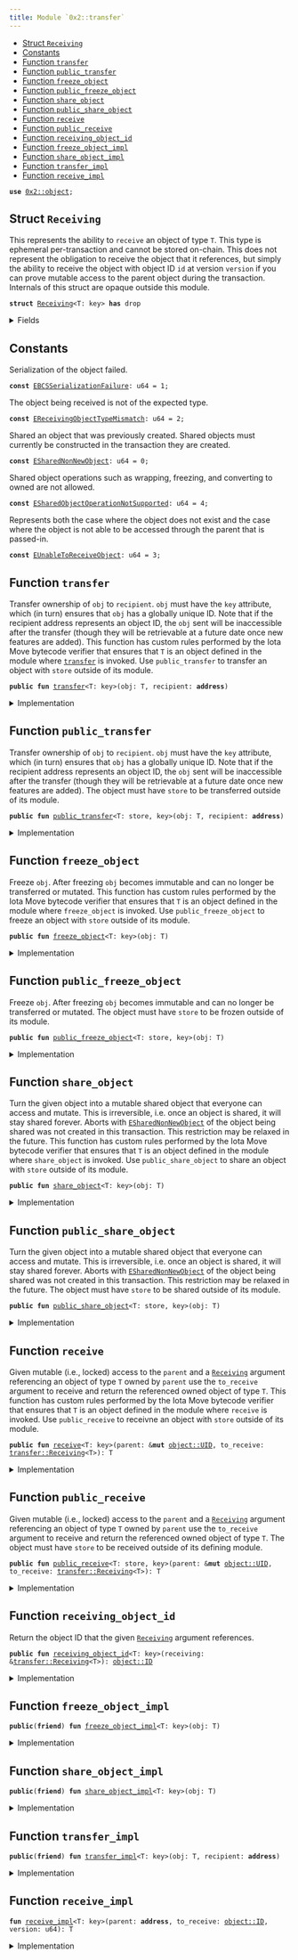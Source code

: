 ```yaml
---
title: Module `0x2::transfer`
---
```




-  [Struct `Receiving`](#0x2_transfer_Receiving)
-  [Constants](#@Constants_0)
-  [Function `transfer`](#0x2_transfer_transfer)
-  [Function `public_transfer`](#0x2_transfer_public_transfer)
-  [Function `freeze_object`](#0x2_transfer_freeze_object)
-  [Function `public_freeze_object`](#0x2_transfer_public_freeze_object)
-  [Function `share_object`](#0x2_transfer_share_object)
-  [Function `public_share_object`](#0x2_transfer_public_share_object)
-  [Function `receive`](#0x2_transfer_receive)
-  [Function `public_receive`](#0x2_transfer_public_receive)
-  [Function `receiving_object_id`](#0x2_transfer_receiving_object_id)
-  [Function `freeze_object_impl`](#0x2_transfer_freeze_object_impl)
-  [Function `share_object_impl`](#0x2_transfer_share_object_impl)
-  [Function `transfer_impl`](#0x2_transfer_transfer_impl)
-  [Function `receive_impl`](#0x2_transfer_receive_impl)


<pre><code><b>use</b> <a href="../iota-framework/object.md#0x2_object">0x2::object</a>;
</code></pre>



<Link id="0x2_transfer_Receiving"></Link>

## Struct `Receiving`

This represents the ability to <code>receive</code> an object of type <code>T</code>.
This type is ephemeral per-transaction and cannot be stored on-chain.
This does not represent the obligation to receive the object that it
references, but simply the ability to receive the object with object ID
<code>id</code> at version <code>version</code> if you can prove mutable access to the parent
object during the transaction.
Internals of this struct are opaque outside this module.


<pre><code><b>struct</b> <a href="../iota-framework/transfer.md#0x2_transfer_Receiving">Receiving</a>&lt;T: key&gt; <b>has</b> drop
</code></pre>



<details>
<summary>Fields</summary>


<dl>
<dt>
<code>id: <a href="../iota-framework/object.md#0x2_object_ID">object::ID</a></code>
</dt>
<dd>

</dd>
<dt>
<code>version: u64</code>
</dt>
<dd>

</dd>
</dl>


</details>

<Link id="@Constants_0"></Link>

## Constants


<Link id="0x2_transfer_EBCSSerializationFailure"></Link>

Serialization of the object failed.


<pre><code><b>const</b> <a href="../iota-framework/transfer.md#0x2_transfer_EBCSSerializationFailure">EBCSSerializationFailure</a>: u64 = 1;
</code></pre>



<Link id="0x2_transfer_EReceivingObjectTypeMismatch"></Link>

The object being received is not of the expected type.


<pre><code><b>const</b> <a href="../iota-framework/transfer.md#0x2_transfer_EReceivingObjectTypeMismatch">EReceivingObjectTypeMismatch</a>: u64 = 2;
</code></pre>



<Link id="0x2_transfer_ESharedNonNewObject"></Link>

Shared an object that was previously created. Shared objects must currently
be constructed in the transaction they are created.


<pre><code><b>const</b> <a href="../iota-framework/transfer.md#0x2_transfer_ESharedNonNewObject">ESharedNonNewObject</a>: u64 = 0;
</code></pre>



<Link id="0x2_transfer_ESharedObjectOperationNotSupported"></Link>

Shared object operations such as wrapping, freezing, and converting to owned are not allowed.


<pre><code><b>const</b> <a href="../iota-framework/transfer.md#0x2_transfer_ESharedObjectOperationNotSupported">ESharedObjectOperationNotSupported</a>: u64 = 4;
</code></pre>



<Link id="0x2_transfer_EUnableToReceiveObject"></Link>

Represents both the case where the object does not exist and the case where the object is not
able to be accessed through the parent that is passed-in.


<pre><code><b>const</b> <a href="../iota-framework/transfer.md#0x2_transfer_EUnableToReceiveObject">EUnableToReceiveObject</a>: u64 = 3;
</code></pre>



<Link id="0x2_transfer_transfer"></Link>

## Function `transfer`

Transfer ownership of <code>obj</code> to <code>recipient</code>. <code>obj</code> must have the <code>key</code> attribute,
which (in turn) ensures that <code>obj</code> has a globally unique ID. Note that if the recipient
address represents an object ID, the <code>obj</code> sent will be inaccessible after the transfer
(though they will be retrievable at a future date once new features are added).
This function has custom rules performed by the Iota Move bytecode verifier that ensures
that <code>T</code> is an object defined in the module where <code><a href="../iota-framework/transfer.md#0x2_transfer">transfer</a></code> is invoked. Use
<code>public_transfer</code> to transfer an object with <code>store</code> outside of its module.


<pre><code><b>public</b> <b>fun</b> <a href="../iota-framework/transfer.md#0x2_transfer">transfer</a>&lt;T: key&gt;(obj: T, recipient: <b>address</b>)
</code></pre>



<details>
<summary>Implementation</summary>


<pre><code><b>public</b> <b>fun</b> <a href="../iota-framework/transfer.md#0x2_transfer">transfer</a>&lt;T: key&gt;(obj: T, recipient: <b>address</b>) {
    <a href="../iota-framework/transfer.md#0x2_transfer_transfer_impl">transfer_impl</a>(obj, recipient)
}
</code></pre>



</details>

<Link id="0x2_transfer_public_transfer"></Link>

## Function `public_transfer`

Transfer ownership of <code>obj</code> to <code>recipient</code>. <code>obj</code> must have the <code>key</code> attribute,
which (in turn) ensures that <code>obj</code> has a globally unique ID. Note that if the recipient
address represents an object ID, the <code>obj</code> sent will be inaccessible after the transfer
(though they will be retrievable at a future date once new features are added).
The object must have <code>store</code> to be transferred outside of its module.


<pre><code><b>public</b> <b>fun</b> <a href="../iota-framework/transfer.md#0x2_transfer_public_transfer">public_transfer</a>&lt;T: store, key&gt;(obj: T, recipient: <b>address</b>)
</code></pre>



<details>
<summary>Implementation</summary>


<pre><code><b>public</b> <b>fun</b> <a href="../iota-framework/transfer.md#0x2_transfer_public_transfer">public_transfer</a>&lt;T: key + store&gt;(obj: T, recipient: <b>address</b>) {
    <a href="../iota-framework/transfer.md#0x2_transfer_transfer_impl">transfer_impl</a>(obj, recipient)
}
</code></pre>



</details>

<Link id="0x2_transfer_freeze_object"></Link>

## Function `freeze_object`

Freeze <code>obj</code>. After freezing <code>obj</code> becomes immutable and can no longer be transferred or
mutated.
This function has custom rules performed by the Iota Move bytecode verifier that ensures
that <code>T</code> is an object defined in the module where <code>freeze_object</code> is invoked. Use
<code>public_freeze_object</code> to freeze an object with <code>store</code> outside of its module.


<pre><code><b>public</b> <b>fun</b> <a href="../iota-framework/transfer.md#0x2_transfer_freeze_object">freeze_object</a>&lt;T: key&gt;(obj: T)
</code></pre>



<details>
<summary>Implementation</summary>


<pre><code><b>public</b> <b>fun</b> <a href="../iota-framework/transfer.md#0x2_transfer_freeze_object">freeze_object</a>&lt;T: key&gt;(obj: T) {
    <a href="../iota-framework/transfer.md#0x2_transfer_freeze_object_impl">freeze_object_impl</a>(obj)
}
</code></pre>



</details>

<Link id="0x2_transfer_public_freeze_object"></Link>

## Function `public_freeze_object`

Freeze <code>obj</code>. After freezing <code>obj</code> becomes immutable and can no longer be transferred or
mutated.
The object must have <code>store</code> to be frozen outside of its module.


<pre><code><b>public</b> <b>fun</b> <a href="../iota-framework/transfer.md#0x2_transfer_public_freeze_object">public_freeze_object</a>&lt;T: store, key&gt;(obj: T)
</code></pre>



<details>
<summary>Implementation</summary>


<pre><code><b>public</b> <b>fun</b> <a href="../iota-framework/transfer.md#0x2_transfer_public_freeze_object">public_freeze_object</a>&lt;T: key + store&gt;(obj: T) {
    <a href="../iota-framework/transfer.md#0x2_transfer_freeze_object_impl">freeze_object_impl</a>(obj)
}
</code></pre>



</details>

<Link id="0x2_transfer_share_object"></Link>

## Function `share_object`

Turn the given object into a mutable shared object that everyone can access and mutate.
This is irreversible, i.e. once an object is shared, it will stay shared forever.
Aborts with <code><a href="../iota-framework/transfer.md#0x2_transfer_ESharedNonNewObject">ESharedNonNewObject</a></code> of the object being shared was not created in this
transaction. This restriction may be relaxed in the future.
This function has custom rules performed by the Iota Move bytecode verifier that ensures
that <code>T</code> is an object defined in the module where <code>share_object</code> is invoked. Use
<code>public_share_object</code> to share an object with <code>store</code> outside of its module.


<pre><code><b>public</b> <b>fun</b> <a href="../iota-framework/transfer.md#0x2_transfer_share_object">share_object</a>&lt;T: key&gt;(obj: T)
</code></pre>



<details>
<summary>Implementation</summary>


<pre><code><b>public</b> <b>fun</b> <a href="../iota-framework/transfer.md#0x2_transfer_share_object">share_object</a>&lt;T: key&gt;(obj: T) {
    <a href="../iota-framework/transfer.md#0x2_transfer_share_object_impl">share_object_impl</a>(obj)
}
</code></pre>



</details>

<Link id="0x2_transfer_public_share_object"></Link>

## Function `public_share_object`

Turn the given object into a mutable shared object that everyone can access and mutate.
This is irreversible, i.e. once an object is shared, it will stay shared forever.
Aborts with <code><a href="../iota-framework/transfer.md#0x2_transfer_ESharedNonNewObject">ESharedNonNewObject</a></code> of the object being shared was not created in this
transaction. This restriction may be relaxed in the future.
The object must have <code>store</code> to be shared outside of its module.


<pre><code><b>public</b> <b>fun</b> <a href="../iota-framework/transfer.md#0x2_transfer_public_share_object">public_share_object</a>&lt;T: store, key&gt;(obj: T)
</code></pre>



<details>
<summary>Implementation</summary>


<pre><code><b>public</b> <b>fun</b> <a href="../iota-framework/transfer.md#0x2_transfer_public_share_object">public_share_object</a>&lt;T: key + store&gt;(obj: T) {
    <a href="../iota-framework/transfer.md#0x2_transfer_share_object_impl">share_object_impl</a>(obj)
}
</code></pre>



</details>

<Link id="0x2_transfer_receive"></Link>

## Function `receive`

Given mutable (i.e., locked) access to the <code>parent</code> and a <code><a href="../iota-framework/transfer.md#0x2_transfer_Receiving">Receiving</a></code> argument
referencing an object of type <code>T</code> owned by <code>parent</code> use the <code>to_receive</code>
argument to receive and return the referenced owned object of type <code>T</code>.
This function has custom rules performed by the Iota Move bytecode verifier that ensures
that <code>T</code> is an object defined in the module where <code>receive</code> is invoked. Use
<code>public_receive</code> to receivne an object with <code>store</code> outside of its module.


<pre><code><b>public</b> <b>fun</b> <a href="../iota-framework/transfer.md#0x2_transfer_receive">receive</a>&lt;T: key&gt;(parent: &<b>mut</b> <a href="../iota-framework/object.md#0x2_object_UID">object::UID</a>, to_receive: <a href="../iota-framework/transfer.md#0x2_transfer_Receiving">transfer::Receiving</a>&lt;T&gt;): T
</code></pre>



<details>
<summary>Implementation</summary>


<pre><code><b>public</b> <b>fun</b> <a href="../iota-framework/transfer.md#0x2_transfer_receive">receive</a>&lt;T: key&gt;(parent: &<b>mut</b> UID, to_receive: <a href="../iota-framework/transfer.md#0x2_transfer_Receiving">Receiving</a>&lt;T&gt;): T {
    <b>let</b> <a href="../iota-framework/transfer.md#0x2_transfer_Receiving">Receiving</a> {
        id,
        version,
    } = to_receive;
    <a href="../iota-framework/transfer.md#0x2_transfer_receive_impl">receive_impl</a>(parent.to_address(), id, version)
}
</code></pre>



</details>

<Link id="0x2_transfer_public_receive"></Link>

## Function `public_receive`

Given mutable (i.e., locked) access to the <code>parent</code> and a <code><a href="../iota-framework/transfer.md#0x2_transfer_Receiving">Receiving</a></code> argument
referencing an object of type <code>T</code> owned by <code>parent</code> use the <code>to_receive</code>
argument to receive and return the referenced owned object of type <code>T</code>.
The object must have <code>store</code> to be received outside of its defining module.


<pre><code><b>public</b> <b>fun</b> <a href="../iota-framework/transfer.md#0x2_transfer_public_receive">public_receive</a>&lt;T: store, key&gt;(parent: &<b>mut</b> <a href="../iota-framework/object.md#0x2_object_UID">object::UID</a>, to_receive: <a href="../iota-framework/transfer.md#0x2_transfer_Receiving">transfer::Receiving</a>&lt;T&gt;): T
</code></pre>



<details>
<summary>Implementation</summary>


<pre><code><b>public</b> <b>fun</b> <a href="../iota-framework/transfer.md#0x2_transfer_public_receive">public_receive</a>&lt;T: key + store&gt;(parent: &<b>mut</b> UID, to_receive: <a href="../iota-framework/transfer.md#0x2_transfer_Receiving">Receiving</a>&lt;T&gt;): T {
    <b>let</b> <a href="../iota-framework/transfer.md#0x2_transfer_Receiving">Receiving</a> {
        id,
        version,
    } = to_receive;
    <a href="../iota-framework/transfer.md#0x2_transfer_receive_impl">receive_impl</a>(parent.to_address(), id, version)
}
</code></pre>



</details>

<Link id="0x2_transfer_receiving_object_id"></Link>

## Function `receiving_object_id`

Return the object ID that the given <code><a href="../iota-framework/transfer.md#0x2_transfer_Receiving">Receiving</a></code> argument references.


<pre><code><b>public</b> <b>fun</b> <a href="../iota-framework/transfer.md#0x2_transfer_receiving_object_id">receiving_object_id</a>&lt;T: key&gt;(receiving: &<a href="../iota-framework/transfer.md#0x2_transfer_Receiving">transfer::Receiving</a>&lt;T&gt;): <a href="../iota-framework/object.md#0x2_object_ID">object::ID</a>
</code></pre>



<details>
<summary>Implementation</summary>


<pre><code><b>public</b> <b>fun</b> <a href="../iota-framework/transfer.md#0x2_transfer_receiving_object_id">receiving_object_id</a>&lt;T: key&gt;(receiving: &<a href="../iota-framework/transfer.md#0x2_transfer_Receiving">Receiving</a>&lt;T&gt;): ID {
    receiving.id
}
</code></pre>



</details>

<Link id="0x2_transfer_freeze_object_impl"></Link>

## Function `freeze_object_impl`



<pre><code><b>public</b>(<b>friend</b>) <b>fun</b> <a href="../iota-framework/transfer.md#0x2_transfer_freeze_object_impl">freeze_object_impl</a>&lt;T: key&gt;(obj: T)
</code></pre>



<details>
<summary>Implementation</summary>


<pre><code><b>public</b>(package) <b>native</b> <b>fun</b> <a href="../iota-framework/transfer.md#0x2_transfer_freeze_object_impl">freeze_object_impl</a>&lt;T: key&gt;(obj: T);
</code></pre>



</details>

<Link id="0x2_transfer_share_object_impl"></Link>

## Function `share_object_impl`



<pre><code><b>public</b>(<b>friend</b>) <b>fun</b> <a href="../iota-framework/transfer.md#0x2_transfer_share_object_impl">share_object_impl</a>&lt;T: key&gt;(obj: T)
</code></pre>



<details>
<summary>Implementation</summary>


<pre><code><b>public</b>(package) <b>native</b> <b>fun</b> <a href="../iota-framework/transfer.md#0x2_transfer_share_object_impl">share_object_impl</a>&lt;T: key&gt;(obj: T);
</code></pre>



</details>

<Link id="0x2_transfer_transfer_impl"></Link>

## Function `transfer_impl`



<pre><code><b>public</b>(<b>friend</b>) <b>fun</b> <a href="../iota-framework/transfer.md#0x2_transfer_transfer_impl">transfer_impl</a>&lt;T: key&gt;(obj: T, recipient: <b>address</b>)
</code></pre>



<details>
<summary>Implementation</summary>


<pre><code><b>public</b>(package) <b>native</b> <b>fun</b> <a href="../iota-framework/transfer.md#0x2_transfer_transfer_impl">transfer_impl</a>&lt;T: key&gt;(obj: T, recipient: <b>address</b>);
</code></pre>



</details>

<Link id="0x2_transfer_receive_impl"></Link>

## Function `receive_impl`



<pre><code><b>fun</b> <a href="../iota-framework/transfer.md#0x2_transfer_receive_impl">receive_impl</a>&lt;T: key&gt;(parent: <b>address</b>, to_receive: <a href="../iota-framework/object.md#0x2_object_ID">object::ID</a>, version: u64): T
</code></pre>



<details>
<summary>Implementation</summary>


<pre><code><b>native</b> <b>fun</b> <a href="../iota-framework/transfer.md#0x2_transfer_receive_impl">receive_impl</a>&lt;T: key&gt;(parent: <b>address</b>, to_receive: ID, version: u64): T;
</code></pre>



</details>
